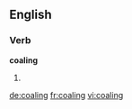 ==English==

===Verb===
'''coaling'''

# {{present participle of|[[coal]]}}

[[de:coaling]]
[[fr:coaling]]
[[vi:coaling]]